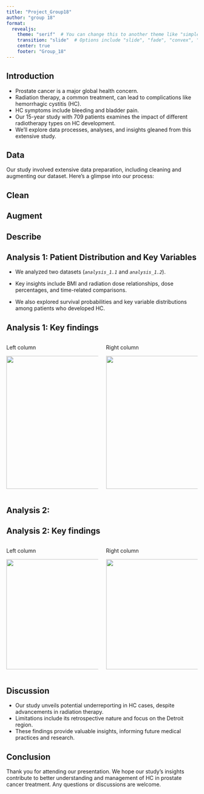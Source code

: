 ```yaml
---
title: "Project_Group18"
author: "group 18"
format: 
  revealjs:
    theme: "serif"  # You can change this to another theme like "simple", "sky", etc.
    transition: "slide"  # Options include "slide", "fade", "convex", "concave", etc.
    center: true
    footer: "Group_18"
---
```


## Introduction

-   Prostate cancer is a major global health concern.
-   Radiation therapy, a common treatment, can lead to complications like hemorrhagic cystitis (HC).
-   HC symptoms include bleeding and bladder pain.
-   Our 15-year study with 709 patients examines the impact of different radiotherapy types on HC development.
-   We'll explore data processes, analyses, and insights gleaned from this extensive study.

## Data

Our study involved extensive data preparation, including cleaning and augmenting our dataset. Here's a glimpse into our process:

## Clean

## Augment

## Describe

## Analysis 1: Patient Distribution and Key Variables

-   We analyzed two datasets (*`analysis_1.1`* and *`analysis_1.2`*).

-   Key insights include BMI and radiation dose relationships, dose percentages, and time-related comparisons.

-   We also explored survival probabilities and key variable distributions among patients who developed HC.

## Analysis 1: Key findings

::: columns
::: {.column width="50%"}
Left column

![](images/key_plot_1.9-01.png){width="350px"}
:::

::: {.column width="50%"}
Right column

![](images/key_plot_1.8-01.png){width="350px"}
:::
:::

## Analysis 2:

## Analysis 2: Key findings

::: columns
::: {.column width="50%"}
Left column

![](images/key_plot_2.1.png){width="290px"}
:::

::: {.column width="50%"}
Right column

![](images/key_plot_2.3.png){width="290px"}
:::
:::

## Discussion

-   Our study unveils potential underreporting in HC cases, despite advancements in radiation therapy.
-   Limitations include its retrospective nature and focus on the Detroit region.
-   These findings provide valuable insights, informing future medical practices and research.

## Conclusion

Thank you for attending our presentation. We hope our study's insights contribute to better understanding and management of HC in prostate cancer treatment. Any questions or discussions are welcome.
